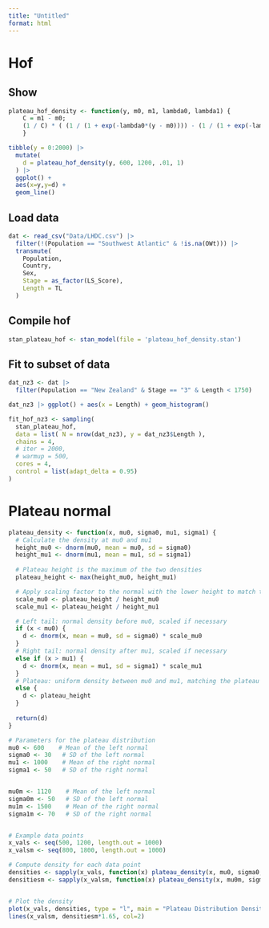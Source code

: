 ```yaml
---
title: "Untitled"
format: html
---
```


# Hof

## Show

```r
plateau_hof_density <- function(y, m0, m1, lambda0, lambda1) {
    C = m1 - m0;
    (1 / C) * ( (1 / (1 + exp(-lambda0*(y - m0)))) - (1 / (1 + exp(-lambda1*(y - m1)))) )
    }
```


```r
tibble(y = 0:2000) |> 
  mutate(
    d = plateau_hof_density(y, 600, 1200, .01, 1)
  ) |> 
  ggplot() + 
  aes(x=y,y=d) +
  geom_line()
```


## Load data

```r
dat <- read_csv("Data/LHDC.csv") |> 
  filter(!(Population == "Southwest Atlantic" & !is.na(OWt))) |> 
  transmute(
    Population,
    Country,
    Sex,
    Stage = as_factor(LS_Score),
    Length = TL
  )
```



## Compile hof

```r
stan_plateau_hof <- stan_model(file = 'plateau_hof_density.stan')
```

## Fit to subset of data

```r
dat_nz3 <- dat |> 
  filter(Population == "New Zealand" & Stage == "3" & Length < 1750) 
```

```r
dat_nz3 |> ggplot() + aes(x = Length) + geom_histogram()
```


```r
fit_hof_nz3 <- sampling(
  stan_plateau_hof, 
  data = list( N = nrow(dat_nz3), y = dat_nz3$Length ),
  chains = 4,
  # iter = 2000,
  # warmup = 500,
  cores = 4,
  control = list(adapt_delta = 0.95)
)
```


# Plateau normal


```r
plateau_density <- function(x, mu0, sigma0, mu1, sigma1) {
  # Calculate the density at mu0 and mu1
  height_mu0 <- dnorm(mu0, mean = mu0, sd = sigma0)
  height_mu1 <- dnorm(mu1, mean = mu1, sd = sigma1)
  
  # Plateau height is the maximum of the two densities
  plateau_height <- max(height_mu0, height_mu1)

  # Apply scaling factor to the normal with the lower height to match the plateau
  scale_mu0 <- plateau_height / height_mu0
  scale_mu1 <- plateau_height / height_mu1

  # Left tail: normal density before mu0, scaled if necessary
  if (x < mu0) {
    d <- dnorm(x, mean = mu0, sd = sigma0) * scale_mu0
  } 
  # Right tail: normal density after mu1, scaled if necessary
  else if (x > mu1) {
    d <- dnorm(x, mean = mu1, sd = sigma1) * scale_mu1
  } 
  # Plateau: uniform density between mu0 and mu1, matching the plateau height
  else {
    d <- plateau_height
  }
  
  return(d)
}


```

```r
# Parameters for the plateau distribution
mu0 <- 600    # Mean of the left normal
sigma0 <- 30   # SD of the left normal
mu1 <- 1000    # Mean of the right normal
sigma1 <- 50   # SD of the right normal


mu0m <- 1120    # Mean of the left normal
sigma0m <- 50   # SD of the left normal
mu1m <- 1500    # Mean of the right normal
sigma1m <- 70   # SD of the right normal


# Example data points
x_vals <- seq(500, 1200, length.out = 1000)
x_valsm <- seq(800, 1800, length.out = 1000)

# Compute density for each data point
densities <- sapply(x_vals, function(x) plateau_density(x, mu0, sigma0, mu1, sigma1))
densitiesm <- sapply(x_valsm, function(x) plateau_density(x, mu0m, sigma0m, mu1m, sigma1m))


# Plot the density
plot(x_vals, densities, type = "l", main = "Plateau Distribution Density", xlab = "x", ylab = "Density")
lines(x_valsm, densitiesm*1.65, col=2)

```


